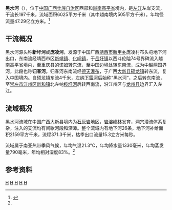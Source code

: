 {{Otheruses|黑水河|other=同名或類似名的其它條目描述}}
{{Infobox River
  | river_name      = 黑水河
  | image_name      = 歸春河.jpg
  | image_size      = 280px
  | caption         = 黑水河中越界河归春河段，对岸即为越南
  | origin          = [[广西壮族自治区|广西壮族自治区]][[靖西市|靖西市]][[新甲乡|新甲乡]]庞凌村布头屯
  | mouth           = 广西壮族自治区[[龙州县|龙州县]][[响水镇_(龙州县)|响水镇]]百念屯[[左江|左江]]
  | basin_countries = 
  | length          = 197 km
  | elevation       = 
  | mouth_elevation = 
  | discharge       = 
  | watershed       = 6025 km<sup>2</sup>
}}
'''黑水河'''（{{vie|v=Sông Quây Sơn|hn=瀧𡇸山}}），位于[[中国|中国]][[广西壮族自治区|广西壮族自治区]]西部和[[越南|越南]][[高平省|高平省]]境内，是[[左江|左江]]左岸支流，干流长197千米，流域面积6025平方千米（其中越南境内505平方千米）。年均径流量47.29亿立方米。<ref name="中国河湖大典">{{cite book zh |author=《[[中国河湖大典|中国河湖大典]]》编纂委员会 |title=《中国河湖大典·珠江卷》 |format=M|edition=1 |location=北京 |publisher=中国水利水电出版社 |date=2013年1月 |pages=153页 |id= ISBN 978-7-5170-0561-2}}</ref>

==干流概况==
黑水河源头称'''新圩河'''或'''庞凌河'''，发源于中国广西[[靖西市|靖西市]][[新甲乡|新甲乡]]庞凌村布头屯地下河出口，东南流经靖西市区[[新靖镇|新靖镇]]、[[化峒镇|化峒镇]]，于[[岳圩镇|岳圩镇]]以西斗伦隘74号界碑流入越南高平省境内，至重庆县的诺姆转东流，至中国边境处转东南流，成为中越两国界河，此段也称'''归春河'''。归春河东南流经[[德天瀑布|德天瀑布]]，于广西[[大新县|大新县]][[硕龙镇|硕龙镇]]转东流，复入中国境内。自硕龙镇东流4千米，左纳[[下雷河|下雷河]]后始称“黑水河”，之后转东南流，至[[崇左市|崇左市]][[江州区|江州区]][[新和镇_(崇左市)|新和镇]]北左纳[[榄圩河|榄圩河]]后转西南流，沿江州区与[[龙州县|龙州县]]边界汇入左江。

==流域概况==
黑水河流域在中国广西大新县境内为[[石灰岩|石灰岩]]地区，[[岩溶|岩溶]][[峰林|峰林]]发育，洞穴潜流体系复杂，注入的支流均有间歇河段和深潭。整个流域内有地下河26条，地下河补给面积2159平方千米，流程371.3千米，枯季出口流量15.3立方米每秒。

流域属于南亚热带季风气候，年均气温21.3℃，年均降水量1330毫米，年均蒸发量790毫米，年均相对湿度83%。<ref name="中国河湖大典"/>

==参考资料==
{{reflist}}
{{德天景區}}
[[Category:左江水系|H]]
[[Category:广西河流|H]]
[[Category:越南河流|H]]
[[Category:亚洲跨国河流|H]]
[[Category:中越边界|H]]